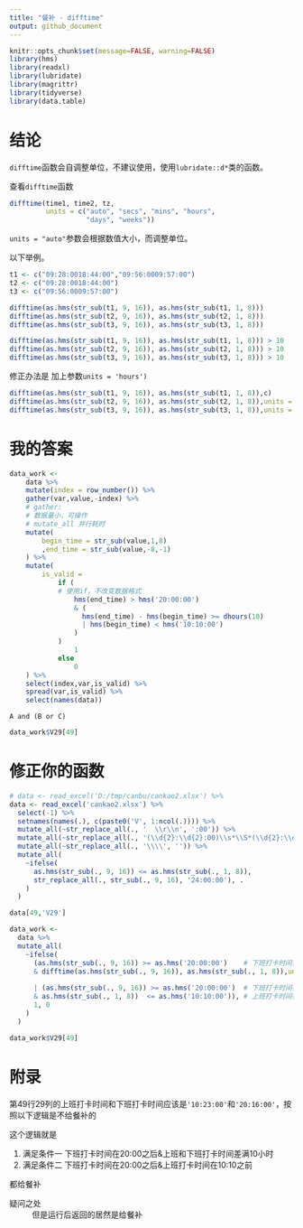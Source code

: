 ```yaml
---
title: "餐补 - difftime"
output: github_document
---
```


```r
knitr::opts_chunk$set(message=FALSE, warning=FALSE)
library(hms)
library(readxl)
library(lubridate)
library(magrittr)
library(tidyverse)
library(data.table)
```


# 结论

`difftime`函数会自调整单位，不建议使用，使用`lubridate::d*`类的函数。

查看`difftime`函数

```r
difftime(time1, time2, tz,
         units = c("auto", "secs", "mins", "hours",
                   "days", "weeks"))
```

`units = "auto"`参数会根据数值大小，而调整单位。

以下举例。

```r
t1 <- c("09:28:0018:44:00","09:56:0009:57:00")
t2 <- c("09:28:0018:44:00")
t3 <- c("09:56:0009:57:00")
```

```r
difftime(as.hms(str_sub(t1, 9, 16)), as.hms(str_sub(t1, 1, 8)))
difftime(as.hms(str_sub(t2, 9, 16)), as.hms(str_sub(t2, 1, 8)))
difftime(as.hms(str_sub(t3, 9, 16)), as.hms(str_sub(t3, 1, 8)))
```

```r
difftime(as.hms(str_sub(t1, 9, 16)), as.hms(str_sub(t1, 1, 8))) > 10
difftime(as.hms(str_sub(t2, 9, 16)), as.hms(str_sub(t2, 1, 8))) > 10
difftime(as.hms(str_sub(t3, 9, 16)), as.hms(str_sub(t3, 1, 8))) > 10
```

修正办法是
加上参数`units = 'hours')`

```r
difftime(as.hms(str_sub(t1, 9, 16)), as.hms(str_sub(t1, 1, 8)),c)
difftime(as.hms(str_sub(t2, 9, 16)), as.hms(str_sub(t2, 1, 8)),units = 'hours')
difftime(as.hms(str_sub(t3, 9, 16)), as.hms(str_sub(t3, 1, 8)),units = 'hours')
```

# 我的答案

```r
data_work <- 
    data %>% 
    mutate(index = row_number()) %>% 
    gather(var,value,-index) %>% 
    # gather:
    # 数据量小，可操作
    # mutate_all 并行耗时
    mutate(
        begin_time = str_sub(value,1,8)
        ,end_time = str_sub(value,-8,-1)
    ) %>% 
    mutate(
        is_valid = 
            if (
            # 使用if，不改变数据格式
                hms(end_time) > hms('20:00:00')
                & (
                  hms(end_time) - hms(begin_time) >= dhours(10)
                  | hms(begin_time) < hms('10:10:00')
                )
            )
                1
            else 
                0
    ) %>% 
    select(index,var,is_valid) %>% 
    spread(var,is_valid) %>% 
    select(names(data))
```

`A and (B or C)`

```r
data_work$V29[49]
```


# 修正你的函数


```r
# data <- read_excel('D:/tmp/canbu/cankao2.xlsx') %>%
data <- read_excel('cankao2.xlsx') %>%
  select(-1) %>%
  setnames(names(.), c(paste0('V', 1:ncol(.)))) %>%
  mutate_all(~str_replace_all(., '  \\r\\n', ':00')) %>%
  mutate_all(~str_replace_all(., '(\\d{2}:\\d{2}:00)\\s*\\S*(\\d{2}:\\d{2})', '\\$1\\$2:00')) %>%
  mutate_all(~str_replace_all(., '\\\\', '')) %>%
  mutate_all(
    ~ifelse(
      as.hms(str_sub(., 9, 16)) <= as.hms(str_sub(., 1, 8)),
      str_replace_all(., str_sub(., 9, 16), '24:00:00'), .
    )
  )
```
 
```r
data[49,'V29']
```


```r
data_work <- 
  data %>%
  mutate_all(
    ~ifelse(
      (as.hms(str_sub(., 9, 16)) >= as.hms('20:00:00')    # 下班打卡时间在 20:00 之后
      & difftime(as.hms(str_sub(., 9, 16)), as.hms(str_sub(., 1, 8)),unit = 'hours') >= 10) # 时间差 ≥10 小时
      
      | (as.hms(str_sub(., 9, 16)) >= as.hms('20:00:00')  # 下班打卡时间在 20:00 之后
      & as.hms(str_sub(., 1, 8))  <= as.hms('10:10:00')), # 上班打卡时间在 10:10 之前 
      1, 0
    )
  )

data_work$V29[49]
```

# 附录 {-}

第49行29列的上班打卡时间和下班打卡时间应该是`'10:23:00'`和`'20:16:00'`，按照以下逻辑是不给餐补的

这个逻辑就是

1. 满足条件一
下班打卡时间在20:00之后&上班和下班打卡时间差满10小时
1. 满足条件二
下班打卡时间在20:00之后&上班打卡时间在10:10之前

都给餐补

疑问之处
: 但是运行后返回的居然是给餐补
